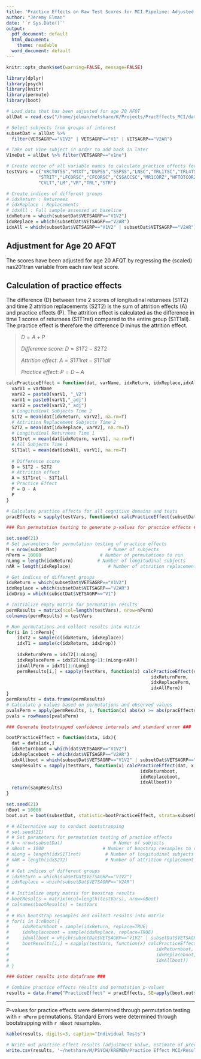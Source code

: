 ```yaml
---
title: 'Practice Effects on Raw Test Scores for MCI Pipeline: Adjusted for Age 20  AFQT'
author: "Jeremy Elman"
date: '`r Sys.Date()`'
output:
  pdf_document: default
  html_document:
    theme: readable
  word_document: default
---
```


```r
knitr::opts_chunk$set(warning=FALSE, message=FALSE)
```

```r
library(dplyr)
library(psych)
library(knitr)
library(permute)
library(boot)
```

```r
# Load data that has been adjusted for age 20 AFQT
allDat = read.csv("/home/jelman/netshare/K/Projects/PracEffects_MCI/data/V1V2_NAS201TRAN_Adj.csv")

# Select subjects from groups of interest
subsetDat = allDat %>%
  filter(VETSAGRP=="V1V2" | VETSAGRP=="V1" | VETSAGRP=="V2AR")

# Take out V1ne subject in order to add back in later
V1neDat = allDat %>% filter(VETSAGRP=="v1ne")

# Create vector of all variable names to calculate practice effects for
testVars = c("VRCTOTSS","MTXT","DSPSS","SSPSS","LNSC","TRL1TSC","TRL4TSC",
            "STRIT","LFCORSC","CFCORSC","CSSACCSC","MR1CORZ","HFTOTCORZ",
            "CVLT","LM","VR","TRL","STR")

# Create indices of different groups
# idxReturn : Returnees 
# idxReplace : Replacements
# idxAll : Full sample assessed at baseline
idxReturn = which(subsetDat$VETSAGRP=="V1V2")
idxReplace = which(subsetDat$VETSAGRP=="V2AR")
idxAll = which(subsetDat$VETSAGRP=="V1V2" | subsetDat$VETSAGRP=="V2AR")
```

## Adjustment for Age 20 AFQT  

The scores have been adjusted for age 20 AFQT by regressing the (scaled) nas201tran variable from each raw test score. 

## Calculation of practice effects  

The difference (D) between time 2 scores of longitudinal returnees (S1T2) and time 2 attrition replacements (S2T2) is the sum of attrition effects (A) and practice effects (P). The attrition effect is calculated as the difference in time 1 scores of returnees (S1T1ret) compared to the entire group (S1T1all). The practice effect is therefore the difference D minus the attrition effect.


> $D = A + P$  
> 
> *Difference score*:
> $D = S1T2 - S2T2$  
>  
> *Attrition effect*:
> $A = S1T1ret - S1T1all$  
> 
> *Practice effect*:
> $P = D - A$  


```r
calcPracticeEffect = function(dat, varName, idxReturn, idxReplace,idxAll){
  varV1 = varName
  varV2 = paste0(varV1, "_V2")
  varV1 = paste0(varV1,"_adj")
  varV2 = paste0(varV2,"_adj")
  # Longitudinal Subjects Time 2
  S1T2 = mean(dat[idxReturn, varV2], na.rm=T)
  # Attrition Replacement Subjects Time 2
  S2T2 = mean(dat[idxReplace, varV2], na.rm=T)
  # Longitudinal Returnees Time 1
  S1T1ret = mean(dat[idxReturn, varV1], na.rm=T)
  # All Subjects Time 1
  S1T1all = mean(dat[idxAll, varV1], na.rm=T)
  
  # Difference score
  D = S1T2 - S2T2
  # Attrition effect
  A = S1T1ret - S1T1all
  # Practice Effect
  P = D - A
  P
}
```


```r
# Calculate practice effects for all cognitive domains and tests
pracEffects = sapply(testVars, function(x) calcPracticeEffect(subsetDat, x, idxReturn, idxReplace,idxAll))
```


```r
### Run permutation testing to generate p-values for practice effects ###

set.seed(21)
# Set parameters for permutation testing of practice effects
N = nrow(subsetDat)                   # Numer of subjects
nPerm = 10000                      # Number of permutations to run
nLong = length(idxReturn)         # Number of longitudinal subjects
nAR = length(idxReplace)              # Number of attrition replacement subjects

# Get indices of different groups
idxReturn = which(subsetDat$VETSAGRP=="V1V2")
idxReplace = which(subsetDat$VETSAGRP=="V2AR")
idxDrop = which(subsetDat$VETSAGRP=="V1")

# Initialize empty matrix for permutation results
permResults = matrix(ncol=length(testVars), nrow=nPerm)
colnames(permResults) = testVars

# Run permutations and collect results into matrix
for(i in 1:nPerm){
    idxT2 = sample(c(idxReturn, idxReplace))
    idxT1 = sample(c(idxReturn, idxDrop))
    
    idxReturnPerm = idxT2[1:nLong]
    idxReplacePerm = idxT2[(nLong+1):(nLong+nAR)]
    idxAllPerm = idxT1[1:nLong]
    permResults[i,] = sapply(testVars, function(x) calcPracticeEffect(subsetDat, x, 
                                                      idxReturnPerm,
                                                      idxReplacePerm,
                                                      idxAllPerm))
}
permResults = data.frame(permResults)
# Calculate p values based on permutations and observed values
pvalsPerm = apply(permResults, 1, function(x) abs(x) >= abs(pracEffects))
pvals = rowMeans(pvalsPerm)
```

```r
### Generate bootstrapped confidence intervals and standard error ###

bootPracticeEffect = function(data, idx){
  dat = data[idx,]
  idxReturnboot = which(dat$VETSAGRP=="V1V2")
  idxReplaceboot = which(dat$VETSAGRP=="V2AR")
  idxAllboot = which(subsetDat$VETSAGRP=="V1V2" | subsetDat$VETSAGRP=="V2AR")
  sampResults = sapply(testVars, function(x) calcPracticeEffect(dat, x, 
                                                  idxReturnboot,
                                                  idxReplaceboot,
                                                  idxAllboot))
  return(sampResults)
}

set.seed(21)
nBoot = 10000
boot.out = boot(subsetDat, statistic=bootPracticeEffect, strata=subsetDat$VETSAGRP, R=nBoot)

# # Alternative way to conduct bootstrapping
# set.seed(21)
# # Set parameters for permutation testing of practice effects
# N = nrow(subsetDat)                   # Numer of subjects
# nBoot = 1000                      # Number of boostrap resamples to run
# nLong = length(idxS1T1ret)         # Number of longitudinal subjects
# nAR = length(idxS2T2)              # Number of attrition replacement subjects
# 
# # Get indices of different groups
# idxReturn = which(subsetDat$VETSAGRP=="V1V2")
# idxReplace = which(subsetDat$VETSAGRP=="V2AR")
# 
# # Initialize empty matrix for boostrap results
# bootResults = matrix(ncol=length(testVars), nrow=nBoot)
# colnames(bootResults) = testVars
# 
# # Run bootstrap resamples and collect results into matrix
# for(i in 1:nBoot){
#     idxReturnboot = sample(idxReturn, replace=TRUE)
#     idxReplaceboot = sample(idxReplace, replace=TRUE)
#     idxAllboot = which(subsetDat$VETSAGRP=="V1V2" | subsetDat$VETSAGRP=="V2AR")
#     bootResults[i,] = sapply(testVars, function(x) calcPracticeEffect(subsetDat, x, 
#                                                       idxReturnboot,
#                                                       idxReplaceboot,
#                                                       idxAllboot))
# }
```


```r
### Gather results into dataframe ###

# Combine practice effects results and permutation p-values
results = data.frame("PracticeEffect" = pracEffects, SE=apply(boot.out$t, 2, sd), "P" = pvals)

```

--------------------------------------

P-values for practice effects were determined through permutation testing with `r nPerm` permutations. 
Standard Errors were determined through bootstrapping with `r nBoot` resamples.


```r
kable(results, digits=3, caption="Individual Tests")
```


```r
# Write out practice effect results (adjustment value, estimate of precision, and p value)
write.csv(results, '~/netshare/M/PSYCH/KREMEN/Practice Effect MCI/Results/PracEffectsMCI_NAS201TRAN_Results.csv')
```



